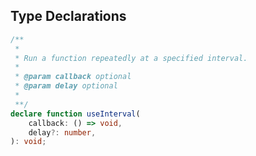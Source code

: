 ## Type Declarations

```typescript
/**
 *
 * Run a function repeatedly at a specified interval.
 *
 * @param callback optional
 * @param delay optional
 *
 **/
declare function useInterval(
    callback: () => void,
    delay?: number,
): void;
```
